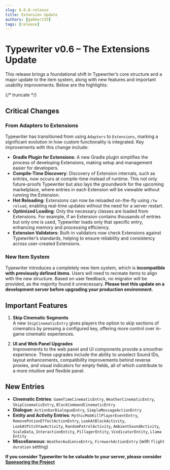 ```yaml
---
slug: 0.6.0-release
title: Extension Update
authors: [gabber235]
tags: [release]
---
```


# Typewriter v0.6 – The Extensions Update

This release brings a foundational shift in Typewriter’s core structure and a major update to the item system, along with new features and important usability improvements. Below are the highlights:

{/* truncate */}
## Critical Changes

### From Adapters to Extensions
   Typewriter has transitioned from using `Adapters` to `Extensions`, marking a significant evolution in how custom functionality is integrated. Key improvements with this change include:
   - **Gradle Plugin for Extensions**: A new Gradle plugin simplifies the process of developing Extensions, making setup and management easier for developers.
   - **Compile-Time Discovery**: Discovery of Extension internals, such as entries, now occurs at compile-time instead of runtime. This not only future-proofs Typewriter but also lays the groundwork for the upcoming marketplace, where entries in each Extension will be viewable without running the Extension.
   - **Hot Reloading**: Extensions can now be reloaded on-the-fly using `/tw reload`, enabling real-time updates without the need for a server restart.
   - **Optimized Loading**: Only the necessary classes are loaded from Extensions. For example, if an Extension contains thousands of entries but only one is used, Typewriter loads only that specific entry, enhancing memory and processing efficiency.
   - **Extension Validators**: Built-in validators now check Extensions against Typewriter’s standards, helping to ensure reliability and consistency across user-created Extensions.

### New Item System 
   Typewriter introduces a completely new item system, which is **incompatible with previously defined items**. Users will need to recreate items to align with the new structure. Based on user feedback, no migrator will be provided, as the majority found it unnecessary. **Please test this update on a development server before upgrading your production environment.**

## Important Features

1. **Skip Cinematic Segments**  
   A new `SkipCinematicEntry` gives players the option to skip sections of cinematics by pressing a configured key, offering more control over in-game cinematic experiences.

2. **UI and Web Panel Upgrades**  
   Improvements to the web panel and UI components provide a smoother experience. These upgrades include the ability to unselect Sound IDs, layout enhancements, compatibility improvements behind reverse proxies, and visual indicators for empty fields, all of which contribute to a more intuitive and flexible panel.

## New Entries

- **Cinematic Entries**: `GameTimeCinematicEntry`, `WeatherCinematicEntry`, `SkipCinematicEntry`, `BlockCommandCinematicEntry`
- **Dialogue**: `ActionbarDialogueEntry`, `SimpleMessageActionEntry`
- **Entity and Activity Entries**: `MythicMobKillPlayerEventEntry`, `RemovePotionEffectActionEntry`, `LookAtBlockActivity`, `LookAtPitchYawActivity`, `RandomPatrolActivity`, `AmbientSoundActivity`, `ScaleData`, `InteractionEntity`, `PillagerEntity`, `VindicatorEntity`, `Llama Entity`
- **Miscellaneous**: `WeatherAudienceEntry`, `FireworkActionEntry` (with `flight duration` setting)

**If you consider Typewriter to be valuable to your server, please consider [Sponsoring the Project](https://github.com/sponsors/gabber235)**